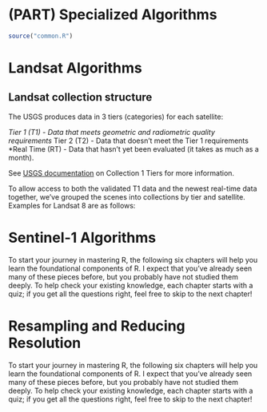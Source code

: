 # (PART) Specialized Algorithms {-}

```r
source("common.R")
```


# Landsat Algorithms 

## Landsat collection structure {-}

The USGS produces data in 3 tiers (categories) for each satellite:

*Tier 1 (T1) - Data that meets geometric and radiometric quality requirements
*Tier 2 (T2) - Data that doesn't meet the Tier 1 requirements
*Real Time (RT) - Data that hasn't yet been evaluated (it takes as much as a month).

See [USGS documentation](https://www.usgs.gov/landsat-missions/landsat-collection-1?qt-science_support_page_related_con=1#qt-science_support_page_related_con) on Collection 1 Tiers for more information.

To allow access to both the validated T1 data and the newest real-time data together, we've grouped the scenes into collections by tier and satellite. Examples for Landsat 8 are as follows:


# Sentinel-1 Algorithms

To start your journey in mastering R, the following six chapters will help you learn the foundational components of R. I expect that you've already seen many of these pieces before, but you probably have not studied them deeply. To help check your existing knowledge, each chapter starts with a quiz; if you get all the questions right, feel free to skip to the next chapter!

# Resampling and Reducing Resolution  

To start your journey in mastering R, the following six chapters will help you learn the foundational components of R. I expect that you've already seen many of these pieces before, but you probably have not studied them deeply. To help check your existing knowledge, each chapter starts with a quiz; if you get all the questions right, feel free to skip to the next chapter!
